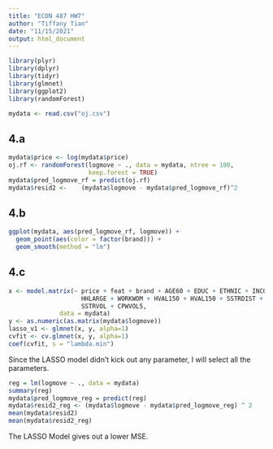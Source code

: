 ```yaml
---
title: "ECON 487 HW7"
author: "Tiffany Tian"
date: "11/15/2021"
output: html_document
---
```


```r
library(plyr)
library(dplyr)
library(tidyr)
library(glmnet)
library(ggplot2)
library(randomForest)

mydata <- read.csv("oj.csv")
```

## 4.a
```r
mydata$price <- log(mydata$price) 
oj.rf <- randomForest(logmove ~ ., data = mydata, ntree = 100,
                      keep.forest = TRUE)
mydata$pred_logmove_rf = predict(oj.rf) 
mydata$resid2 <- 	(mydata$logmove - mydata$pred_logmove_rf)^2
```

## 4.b
```r
ggplot(mydata, aes(pred_logmove_rf, logmove)) +
  geom_point(aes(color = factor(brand))) +
  geom_smooth(method = "lm")
```

## 4.c
```r
x <- model.matrix(~ price + feat + brand + AGE60 + EDUC + ETHNIC + INCOME +
                    HHLARGE + WORKWOM + HVAL150 + HVAL150 + SSTRDIST +
                    SSTRVOL + CPWVOL5,
              data = mydata)
y <- as.numeric(as.matrix(mydata$logmove))
lasso_v1 <- glmnet(x, y, alpha=1)
cvfit <- cv.glmnet(x, y, alpha=1)
coef(cvfit, s = "lambda.min")
```
Since the LASSO model didn't kick out any parameter, I will select all the parameters.

```r
reg = lm(logmove ~ ., data = mydata)
summary(reg)
mydata$pred_logmove_reg = predict(reg)
mydata$resid2_reg <- (mydata$logmove - mydata$pred_logmove_reg) ^ 2
mean(mydata$resid2)
mean(mydata$resid2_reg)
```
The LASSO Model gives out a lower MSE.
